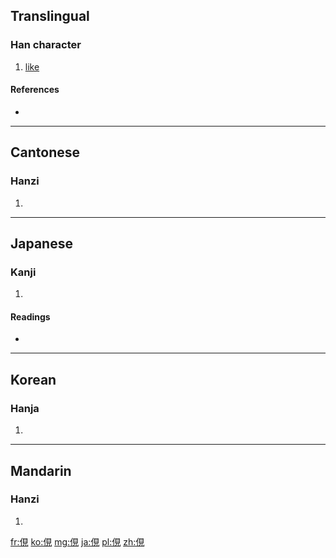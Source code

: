 {{also|伣}}
==Translingual==

===Han character===
{{Han char|rn=9|rad=人|as=07|sn=9|four=2621<sub>0</sub>|canj=人月山山 (OBUU)}}

# [[like]]

====References====
* {{Han ref|kx=0104.280|dkj=00686|dj=0221.120|hdz=10161.010|uh=4FD4|ud=20436|bh=CDE4|bd=52708}}

----

==Cantonese==

===Hanzi===
{{yue-hanzi|jyut=|y=yin5|sim=伣}}

# {{defn|lang=yue|sort=人07}}

----

==Japanese==

===Kanji===
{{ja-kanji|grade=|rs=人07}}

# {{defn|lang=ja|sort=人07}}

====Readings====
* {{ja-readings|on=[[けん]] (ken)|kun=[[うかがう]] (ukagau)}}

----

==Korean==

===Hanja===
{{ko-hanja|hangeul=현|rv=hyeon|mr=hyŏn}}

# {{defn|lang=ko|sort=人07}}

----

==Mandarin==

===Hanzi===
{{cmn-hanzi|sim=伣|pin=[[xiàn]] ([[xian4]])|wg=hsien<sup>4</sup>}}

# {{defn|lang=cmn|sort=人07}}

[[fr:俔]]
[[ko:俔]]
[[mg:俔]]
[[ja:俔]]
[[pl:俔]]
[[zh:俔]]